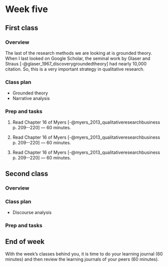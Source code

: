# Week five {#w5-details}

## First class {-}

### Overview {-}

The last of the research methods we are looking at is grounded theory.
When I last looked on Google Scholar, the seminal work by Glaser
and Straus [-@glaser_1967_discoverygroundedtheory] had nearly 10,000
citation. So, this is a very important strategy in qualitative
research.

### Class plan {-}
* Grounded theory
* Narrative analysis

### Prep and tasks {-}

1. Read Chapter 16 of Myers
  [-@myers_2013_qualitativeresearchbusiness p. 209--220] &mdash; 60
  minutes.

1. Read Chapter 16 of Myers
  [-@myers_2013_qualitativeresearchbusiness p. 209--220] &mdash; 60
  minutes.



1. Read Chapter 16 of Myers
  [-@myers_2013_qualitativeresearchbusiness p. 209--220] &mdash; 60
  minutes.


## Second class {-}

### Overview {-}

### Class plan {-}

* Discourse analysis

### Prep and tasks {-}



## End of week {-}

With the week's classes behind you, it is time to do your learning
journal (60 minutes) and then review the learning journals of your
peers (60 minutes).
